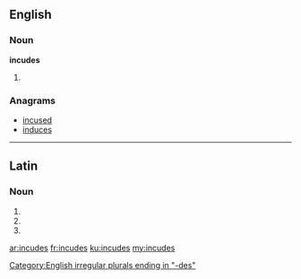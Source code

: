 ==English==

===Noun===
'''incudes'''

# {{plural of|incus}}

===Anagrams===
* [[incused#English|incused]]
* [[induces#English|induces]]

[[Category:English irregular plurals ending in "-des"]]

----

==Latin==

===Noun===
{{la-noun-form|incūdēs}}

# {{inflection of|incus|incūs|nom|p|lang=la}}
# {{inflection of|incus|incūs|acc|p|lang=la}}
# {{inflection of|incus|incūs|voc|p|lang=la}}

[[ar:incudes]]
[[fr:incudes]]
[[ku:incudes]]
[[my:incudes]]